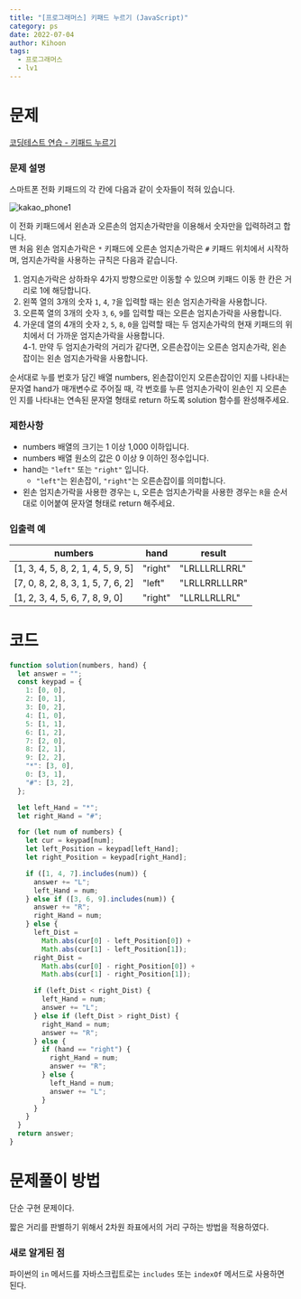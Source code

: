 ```yaml
---
title: "[프로그래머스] 키패드 누르기 (JavaScript)"
category: ps
date: 2022-07-04
author: Kihoon
tags:
  - 프로그래머스
  - lv1
---
```


# 문제

[코딩테스트 연습 - 키패드 누르기](https://school.programmers.co.kr/learn/courses/30/lessons/67256)

### 문제 설명

스마트폰 전화 키패드의 각 칸에 다음과 같이 숫자들이 적혀 있습니다.

![kakao_phone1](./image/kakao_phone1.png)

이 전화 키패드에서 왼손과 오른손의 엄지손가락만을 이용해서 숫자만을 입력하려고 합니다. <br/>
맨 처음 왼손 엄지손가락은 `*` 키패드에 오른손 엄지손가락은 `#` 키패드 위치에서 시작하며, 엄지손가락을 사용하는 규칙은 다음과 같습니다.

1. 엄지손가락은 상하좌우 4가지 방향으로만 이동할 수 있으며 키패드 이동 한 칸은 거리로 1에 해당합니다.
2. 왼쪽 열의 3개의 숫자 `1`, `4`, `7`을 입력할 때는 왼손 엄지손가락을 사용합니다.
3. 오른쪽 열의 3개의 숫자 `3`, `6`, `9`를 입력할 때는 오른손 엄지손가락을 사용합니다.
4. 가운데 열의 4개의 숫자 `2`, `5`, `8`, `0`을 입력할 때는 두 엄지손가락의 현재 키패드의 위치에서 더 가까운 엄지손가락을 사용합니다. <br/>
   4-1. 만약 두 엄지손가락의 거리가 같다면, 오른손잡이는 오른손 엄지손가락, 왼손잡이는 왼손 엄지손가락을 사용합니다.

순서대로 누를 번호가 담긴 배열 numbers, 왼손잡이인지 오른손잡이인 지를 나타내는 문자열 hand가 매개변수로 주어질 때, 각 번호를 누른 엄지손가락이 왼손인 지 오른손인 지를 나타내는 연속된 문자열 형태로 return 하도록 solution 함수를 완성해주세요.

### 제한사항

- numbers 배열의 크기는 1 이상 1,000 이하입니다.
- numbers 배열 원소의 값은 0 이상 9 이하인 정수입니다.
- hand는 `"left"` 또는 `"right"` 입니다.
  - `"left"`는 왼손잡이, `"right"`는 오른손잡이를 의미합니다.
- 왼손 엄지손가락을 사용한 경우는 `L`, 오른손 엄지손가락을 사용한 경우는 `R`을 순서대로 이어붙여 문자열 형태로 return 해주세요.

### 입출력 예

| numbers                           | hand    | result        |
| --------------------------------- | ------- | ------------- |
| [1, 3, 4, 5, 8, 2, 1, 4, 5, 9, 5] | "right" | "LRLLLRLLRRL" |
| [7, 0, 8, 2, 8, 3, 1, 5, 7, 6, 2] | "left"  | "LRLLRRLLLRR" |
| [1, 2, 3, 4, 5, 6, 7, 8, 9, 0]    | "right" | "LLRLLRLLRL"  |

# 코드

```jsx
function solution(numbers, hand) {
  let answer = "";
  const keypad = {
    1: [0, 0],
    2: [0, 1],
    3: [0, 2],
    4: [1, 0],
    5: [1, 1],
    6: [1, 2],
    7: [2, 0],
    8: [2, 1],
    9: [2, 2],
    "*": [3, 0],
    0: [3, 1],
    "#": [3, 2],
  };

  let left_Hand = "*";
  let right_Hand = "#";

  for (let num of numbers) {
    let cur = keypad[num];
    let left_Position = keypad[left_Hand];
    let right_Position = keypad[right_Hand];

    if ([1, 4, 7].includes(num)) {
      answer += "L";
      left_Hand = num;
    } else if ([3, 6, 9].includes(num)) {
      answer += "R";
      right_Hand = num;
    } else {
      left_Dist =
        Math.abs(cur[0] - left_Position[0]) +
        Math.abs(cur[1] - left_Position[1]);
      right_Dist =
        Math.abs(cur[0] - right_Position[0]) +
        Math.abs(cur[1] - right_Position[1]);

      if (left_Dist < right_Dist) {
        left_Hand = num;
        answer += "L";
      } else if (left_Dist > right_Dist) {
        right_Hand = num;
        answer += "R";
      } else {
        if (hand == "right") {
          right_Hand = num;
          answer += "R";
        } else {
          left_Hand = num;
          answer += "L";
        }
      }
    }
  }
  return answer;
}
```

# 문제풀이 방법

단순 구현 문제이다.

짧은 거리를 판별하기 위해서 2차원 좌표에서의 거리 구하는 방법을 적용하였다.

### 새로 알게된 점

파이썬의 `in` 메서드를 자바스크립트로는 `includes` 또는 `indexOf` 메서드로 사용하면 된다.
